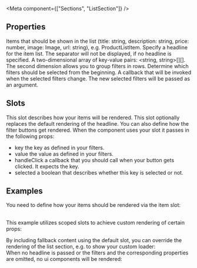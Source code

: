 
<Meta
  component={["Sections", "ListSection"]}
/>

## Properties

<PropsTable>
  <PropsTableRow value="items" type="Item[]" required>
  Items that should be shown in the list (title: string, description: string, price: number, image: Image, url: string), e.g. ProductListItem.
  </PropsTableRow>
  <PropsTableRow value="headline" type="string">
  Specify a headline for the item list. The separator will not be displayed, if no headline is specified.
  </PropsTableRow>
  <PropsTableRow value="filters" type="matrix of filters" optional>
  A two-dimensional array of key-value pairs: <span class="code">&lt;string, string&gt;[][]</span>. The second dimension allows you to group filters in rows.
  </PropsTableRow>
  <PropsTableRow value="selectedFilters" type="string[]" optional>
  Determine which filters should be selected from the beginning.
  </PropsTableRow>
  <PropsTableRow value="handleFilterChange" type="function" optional>
  A callback that will be invoked when the selected filters change. The new selected filters will be passed as an argument.
  </PropsTableRow>
</PropsTable>

## Slots

<SlotsTable>
  <SlotsTableRow value="item" prop="Item" required>
    This slot describes how your items will be rendered.
  </SlotsTableRow>
  <SlotsTableRow value="headline" prop="String">
    This slot optionally replaces the default rendering of the headline.
  </SlotsTableRow>
  <SlotsTableRow value="filter" prop="Object" optional>
    You can also define how the filter buttons get rendered. 
    When the component uses your slot it passes in the following props:
    <ul>
    <li><span class="code">key</span> the key as defined in your filters.</li>
    <li><span class="code">value</span> the value as defined in your filters.</li>
    <li><span class="code">handleClick</span> a callback that you should call when your button gets clicked. It expects the key.</li>
    <li><span class="code">selected</span> a boolean that describes whether this key is selected or not.</li>
    </ul>
  </SlotsTableRow>
</SlotsTable>

## Examples

You need to define how your items should be rendered via the <span class="code">item</span> slot:
<ExampleLoader example="Sections/ListSection.tsx" />

<br/>This example utilizes scoped slots to achieve custom rendering of certain props:
<ExampleLoader example="Sections/ListSection.CustomItem.tsx" />

<div class="ui-mt-8">
By including fallback content using the default slot, you can override the rendering of the list section, e.g. to show your custom loader:
</div>
<ExampleLoader example="Sections/ListSection.CustomContent.tsx" />

<div class="ui-mt-8">
When no headline is passed or the filters and the corresponding properties are omitted, no ui components will be rendered: 
</div>
<ExampleLoader example="Sections/ListSection.NoHeadlineAndFilters.tsx" />